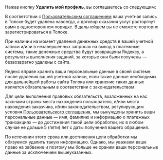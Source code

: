 Нажав кнопку **Удалить мой профиль**, вы соглашаетесь со следующим:

В соответствии с [Пользовательским соглашением](https://join.toloka.ai/legal/user-agreement-ru/) ваша учетная запись в Толоке будет удалена навсегда, а договор оказания услуг расторгнут вами в одностороннем порядке. В дальнейшем вы не сможете повторно зарегистрироваться в Толоке.

При наличии на момент удаления денежных средств в вашей учетной записи и/или в незавершенных запросах на вывод в платежные системы, такие денежные средства будут возвращены Яндексу, а результаты выполнения заданий, за которые они были получены — безвозвратно удалены с сайта.

Яндекс вправе хранить ваши персональные данные в своей системе после удаления вашей учетной записи, если такие данные необходимы для дальнейшей работы сайта Толока или хранение таких данных является обязательным в соответствии с законодательством.

Для цели выполнения правовых обязательств, возложенных на нас законами страны места нахождения пользователя, и/или места нахождения заказчика, и/или законодательством, регулирующим условия [Пользовательского соглашения](https://join.toloka.ai/legal/user-agreement-ru/), мы вынуждены хранить ваши персональные данные — имя, фамилию и информацию о платежных транзакциях — до достижения такой цели обработки, но в любом случае не дольше 5 (пяти) лет с даты получения вашего обращения.

По истечении этого срока или достижения цели обработки мы обязуемся удалить такую информацию. Однако, мы уважаем ваше право на забвение и поэтому мы больше не храним ваши персональные данные за исключением вышеуказанных.
